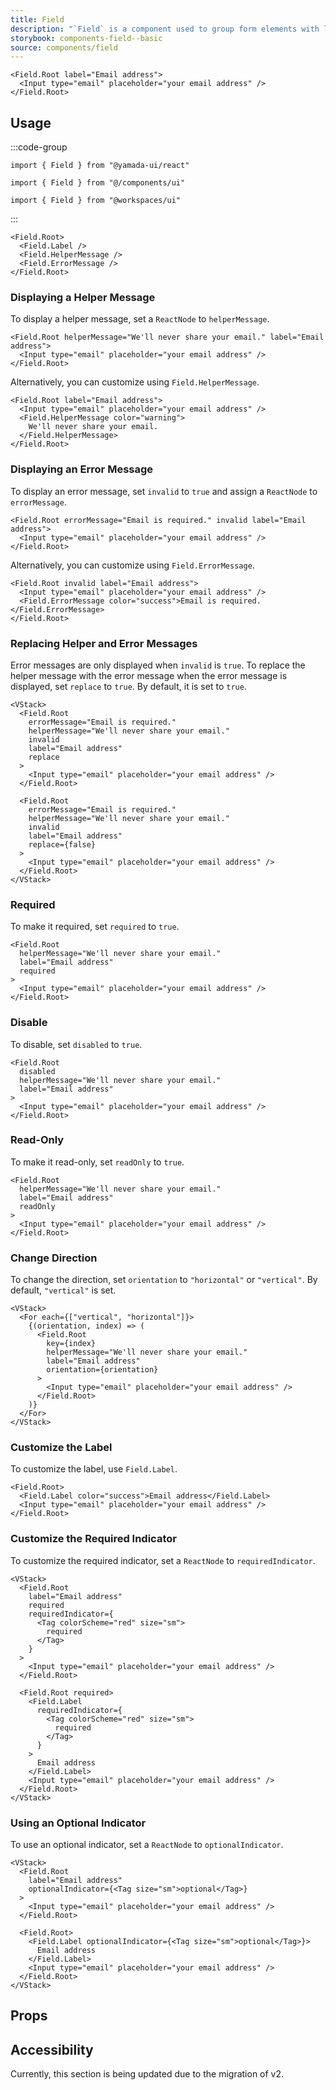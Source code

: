 ```yaml
---
title: Field
description: "`Field` is a component used to group form elements with label, helper message, error message, etc."
storybook: components-field--basic
source: components/field
---
```


```tsx preview
<Field.Root label="Email address">
  <Input type="email" placeholder="your email address" />
</Field.Root>
```

## Usage

:::code-group

```tsx [package]
import { Field } from "@yamada-ui/react"
```

```tsx [alias]
import { Field } from "@/components/ui"
```

```tsx [monorepo]
import { Field } from "@workspaces/ui"
```

:::

```tsx
<Field.Root>
  <Field.Label />
  <Field.HelperMessage />
  <Field.ErrorMessage />
</Field.Root>
```

### Displaying a Helper Message

To display a helper message, set a `ReactNode` to `helperMessage`.

```tsx preview
<Field.Root helperMessage="We'll never share your email." label="Email address">
  <Input type="email" placeholder="your email address" />
</Field.Root>
```

Alternatively, you can customize using `Field.HelperMessage`.

```tsx preview
<Field.Root label="Email address">
  <Input type="email" placeholder="your email address" />
  <Field.HelperMessage color="warning">
    We'll never share your email.
  </Field.HelperMessage>
</Field.Root>
```

### Displaying an Error Message

To display an error message, set `invalid` to `true` and assign a `ReactNode` to `errorMessage`.

```tsx preview
<Field.Root errorMessage="Email is required." invalid label="Email address">
  <Input type="email" placeholder="your email address" />
</Field.Root>
```

Alternatively, you can customize using `Field.ErrorMessage`.

```tsx preview
<Field.Root invalid label="Email address">
  <Input type="email" placeholder="your email address" />
  <Field.ErrorMessage color="success">Email is required.</Field.ErrorMessage>
</Field.Root>
```

### Replacing Helper and Error Messages

Error messages are only displayed when `invalid` is `true`. To replace the helper message with the error message when the error message is displayed, set `replace` to `true`.
By default, it is set to `true`.

```tsx preview
<VStack>
  <Field.Root
    errorMessage="Email is required."
    helperMessage="We'll never share your email."
    invalid
    label="Email address"
    replace
  >
    <Input type="email" placeholder="your email address" />
  </Field.Root>

  <Field.Root
    errorMessage="Email is required."
    helperMessage="We'll never share your email."
    invalid
    label="Email address"
    replace={false}
  >
    <Input type="email" placeholder="your email address" />
  </Field.Root>
</VStack>
```

### Required

To make it required, set `required` to `true`.

```tsx preview
<Field.Root
  helperMessage="We'll never share your email."
  label="Email address"
  required
>
  <Input type="email" placeholder="your email address" />
</Field.Root>
```

### Disable

To disable, set `disabled` to `true`.

```tsx preview
<Field.Root
  disabled
  helperMessage="We'll never share your email."
  label="Email address"
>
  <Input type="email" placeholder="your email address" />
</Field.Root>
```

### Read-Only

To make it read-only, set `readOnly` to `true`.

```tsx preview
<Field.Root
  helperMessage="We'll never share your email."
  label="Email address"
  readOnly
>
  <Input type="email" placeholder="your email address" />
</Field.Root>
```

### Change Direction

To change the direction, set `orientation` to `"horizontal"` or `"vertical"`. By default, `"vertical"` is set.

```tsx preview
<VStack>
  <For each={["vertical", "horizontal"]}>
    {(orientation, index) => (
      <Field.Root
        key={index}
        helperMessage="We'll never share your email."
        label="Email address"
        orientation={orientation}
      >
        <Input type="email" placeholder="your email address" />
      </Field.Root>
    )}
  </For>
</VStack>
```

### Customize the Label

To customize the label, use `Field.Label`.

```tsx preview
<Field.Root>
  <Field.Label color="success">Email address</Field.Label>
  <Input type="email" placeholder="your email address" />
</Field.Root>
```

### Customize the Required Indicator

To customize the required indicator, set a `ReactNode` to `requiredIndicator`.

```tsx preview
<VStack>
  <Field.Root
    label="Email address"
    required
    requiredIndicator={
      <Tag colorScheme="red" size="sm">
        required
      </Tag>
    }
  >
    <Input type="email" placeholder="your email address" />
  </Field.Root>

  <Field.Root required>
    <Field.Label
      requiredIndicator={
        <Tag colorScheme="red" size="sm">
          required
        </Tag>
      }
    >
      Email address
    </Field.Label>
    <Input type="email" placeholder="your email address" />
  </Field.Root>
</VStack>
```

### Using an Optional Indicator

To use an optional indicator, set a `ReactNode` to `optionalIndicator`.

```tsx preview
<VStack>
  <Field.Root
    label="Email address"
    optionalIndicator={<Tag size="sm">optional</Tag>}
  >
    <Input type="email" placeholder="your email address" />
  </Field.Root>

  <Field.Root>
    <Field.Label optionalIndicator={<Tag size="sm">optional</Tag>}>
      Email address
    </Field.Label>
    <Input type="email" placeholder="your email address" />
  </Field.Root>
</VStack>
```

## Props

<PropsTable name="field" />

## Accessibility

Currently, this section is being updated due to the migration of v2.
